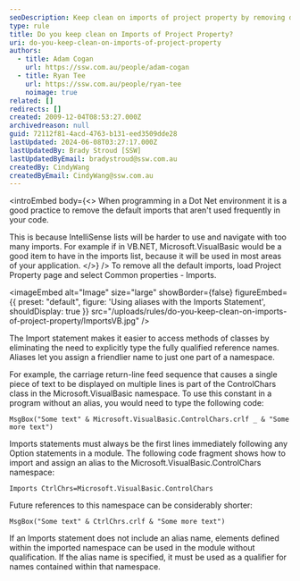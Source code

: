 ```yaml
---
seoDescription: Keep clean on imports of project property by removing default imports that aren't used frequently in your Dot Net code.
type: rule
title: Do you keep clean on Imports of Project Property?
uri: do-you-keep-clean-on-imports-of-project-property
authors:
  - title: Adam Cogan
    url: https://ssw.com.au/people/adam-cogan
  - title: Ryan Tee
    url: https://ssw.com.au/people/ryan-tee
    noimage: true
related: []
redirects: []
created: 2009-12-04T08:53:27.000Z
archivedreason: null
guid: 72112f81-4acd-4763-b131-eed3509dde28
lastUpdated: 2024-06-08T03:27:17.000Z
lastUpdatedBy: Brady Stroud [SSW]
lastUpdatedByEmail: bradystroud@ssw.com.au
createdBy: CindyWang
createdByEmail: CindyWang@ssw.com.au
---
```


<introEmbed
  body={<>
When programming in a Dot Net environment it is a good practice to remove the default imports that aren't used frequently in your code.

This is because IntelliSense lists will be harder to use and navigate with too many imports. For example if in VB.NET, Microsoft.VisualBasic would be a good item to have in the imports list, because it will be used in most areas of your application.
  </>}
/>
To remove all the default imports, load Project Property page and select Common properties - Imports.


<imageEmbed
  alt="Image"
  size="large"
  showBorder={false}
  figureEmbed={{
    preset: "default",
    figure: 'Using aliases with the Imports Statement',
    shouldDisplay: true
  }}
  src="/uploads/rules/do-you-keep-clean-on-imports-of-project-property/ImportsVB.jpg"
/>

The Import statement makes it easier to access methods of classes by eliminating the need to explicitly type the fully qualified reference names. Aliases let you assign a friendlier name to just one part of a namespace.

For example, the carriage return-line feed sequence that causes a single piece of text to be displayed on multiple lines is part of the ControlChars class in the Microsoft.VisualBasic namespace. To use this constant in a program without an alias, you would need to type the following code:

```vbnet
MsgBox("Some text" & Microsoft.VisualBasic.ControlChars.crlf _ & "Some more text")
```

Imports statements must always be the first lines immediately following any Option statements in a module. The following code fragment shows how to import and assign an alias to the Microsoft.VisualBasic.ControlChars namespace:

```vbnet
Imports CtrlChrs=Microsoft.VisualBasic.ControlChars
```

Future references to this namespace can be considerably shorter:

```vbnet
MsgBox("Some text" & CtrlChrs.crlf & "Some more text")
```

If an Imports statement does not include an alias name, elements defined within the imported namespace can be used in the module without qualification. If the alias name is specified, it must be used as a qualifier for names contained within that namespace.
